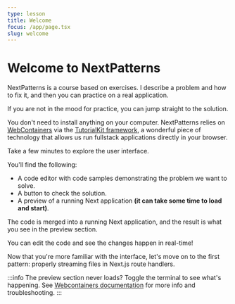 ```yaml
---
type: lesson
title: Welcome
focus: /app/page.tsx
slug: welcome
---
```


# Welcome to NextPatterns

NextPatterns is a course based on exercises. 
I describe a problem and how to fix it, and then you can practice on a real application.

If you are not in the mood for practice, 
you can jump straight to the solution.

You don't need to install anything on your computer.
NextPatterns relies on [WebContainers](https://webcontainers.io/) via the [TutorialKit framework](https://tutorialkit.dev/), 
a wonderful piece of technology that allows us run fullstack applications directly in your browser.

Take a few minutes to explore the user interface.

You'll find the following:
- A code editor with code samples demonstrating the problem we want to solve.
- A button to check the solution.
- A preview of a running Next application **(it can take some time to load and start)**.

The code is merged into a running Next application, 
and the result is what you see in the preview section.

You can edit the code and see the changes happen in real-time!

Now that you're more familiar with the interface, 
let's move on to the first pattern: 
properly streaming files in Next.js route handlers.

:::info
The preview section never loads? Toggle the terminal to see what's happening.
See [Webcontainers documentation](https://webcontainers.io/guides/browser-support)
for more info and troubleshooting.
:::


<BetaBanner />